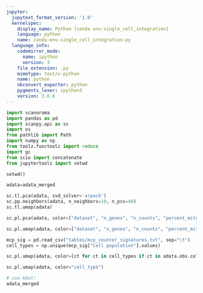 ```yaml
---
jupyter:
  jupytext_format_version: '1.0'
  kernelspec:
    display_name: Python [conda env:single_cell_integration]
    language: python
    name: conda-env-single_cell_integration-py
  language_info:
    codemirror_mode:
      name: ipython
      version: 3
    file_extension: .py
    mimetype: text/x-python
    name: python
    nbconvert_exporter: python
    pygments_lexer: ipython3
    version: 3.6.6
---
```


```python
import scanorama
import pandas as pd
import scanpy.api as sc
import os
from pathlib import Path
import numpy as np
from toolz.functoolz import reduce
import gc
from scio import concatenate
from jupytertools import setwd
```

```python
setwd()
```

```python
adata=adata_merged
```

```python
sc.tl.pca(adata, svd_solver='arpack')
sc.pp.neighbors(adata, n_neighbors=10, n_pcs=40)
sc.tl.umap(adata)
```

```python
sc.pl.pca(adata, color=["dataset", "n_genes", "n_counts", "percent_mito", "phase", "patient", "origin"], ncols=2)
```

```python
sc.pl.umap(adata, color=["dataset", "n_genes", "n_counts", "percent_mito", "phase", "patient", "origin"], ncols=2)
```

```python
mcp_sig = pd.read_csv("tables/mcp_counter_signatures.txt", sep="\t")
cell_types = np.unique(mcp_sig["Cell population"].values)
```

```python
sc.pl.umap(adata, color=[ct for ct in cell_types if ct in adata.obs.columns], ncols=2)
```

```python
sc.pl.umap(adata, color="cell_type")
```

```python
# use kbet! 
adata_merged
```
